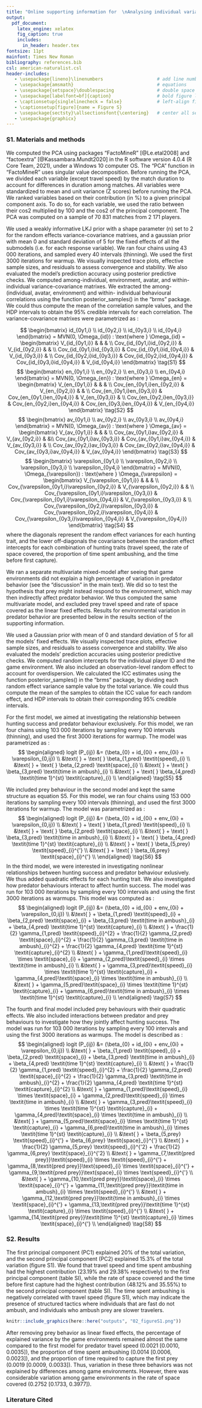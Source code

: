 ```yaml
---
title: "Online supporting information for  \nAnalysing individual variation in predator hunting mode and the effect of predator and prey behavior on hunting success using an online multiplayer videogame"
output: 
  pdf_document:
    latex_engine: xelatex
    fig_caption: true
    includes:  
      in_header: header.tex
fontsize: 11pt
mainfont: Times New Roman
bibliography: references.bib
csl: american-naturalist.csl
header-includes:
   - \usepackage{lineno}\linenumbers                    # add line number for the whole document
   - \usepackage{amsmath}                               # equations
   - \usepackage{setspace}\doublespacing                # double space the document
   - \usepackage[labelfont=bf]{caption}                 # bold figure label
   - \captionsetup{singlelinecheck = false}             # left-align figure label
   - \captionsetup[figure]{name = Figure S}
   - \usepackage{sectsty}\allsectionsfont{\centering}   # center all section headers (can safely ignore warning)
   - \usepackage{graphicx}
---
```


\newpage
### S1. Materials and methods {.unnumbered}

\begin{center}
\emph{Principal component analysis}
\end{center}

We computed the PCA using packages “FactoMineR” [@Le.etal2008] and “factoextra” [@Kassambara.Mundt2020] in the R software version 4.0.4 (R Core Team, 2021), under a Windows 10 computer OS. The “PCA” function in “FactoMineR” uses singular value decomposition. Before running the PCA, we divided each variable (except travel speed) by the match duration to account for differences in duration among matches. All variables were standardized to mean and unit variance (Z scores) before running the PCA. We ranked variables based on their contribution (in %) to a given principal component axis. To do so, for each variable, we used the ratio between their cos2 multiplied by 100 and the cos2 of the principal component. The PCA was computed on a sample of 70 831 matches from 2 171 players.

\begin{center}
\emph{Parametrization of the bayesian multivariate mixed-model}
\end{center}

We used a weakly informative LKJ prior with a shape parameter (n) set to 2 for the random effects variance-covariance matrixes, and a gaussian prior with mean 0 and standard deviation of 5 for the fixed effects of all the submodels (i.e. for each response variable). We ran four chains using 43 000 iterations, and sampled every 40 intervals (thinning). We used the first 3000 iterations for warmup. We visually inspected trace plots, effective sample sizes, and residuals to assess convergence and stability. We also evaluated the model's prediction accuracy using posterior predictive checks. We computed among-individual, environment, avatar, and within-individual variance-covariance matrixes. We extracted the among- (individual, avatar, environment) and within- individual behavioural correlations using the function posterior_samples() in the "brms" package. We could thus compute the mean of the correlation sample values, and the HDP intervals to obtain the 95% credible intervals for each correlation. The variance-covariance matrixes were parametrized as :

$$
\begin{bmatrix}
id_{0y1,i} \\ 
id_{0y2,i} \\ 
id_{0y3,i} \\
id_{0y4,i}
\end{bmatrix}
= MVN(0, \Omega_{id}) : \text{where } \Omega_{id} = 
\begin{bmatrix}
V_{id_{0y1,i}} & & &  \\
Cov_{id_{0y1,i}id_{0y2,i}} & V_{id_{0y2,i}} & & \\
Cov_{id_{0y1,i}id_{0y3,i}} & Cov_{id_{0y1,i}id_{0y4,i}} & V_{id_{0y3,i}} & \\
Cov_{id_{0y2,i}id_{0y3,i}} & Cov_{id_{0y2,i}id_{0y4,i}} & Cov_{id_{0y3,i}id_{0y4,i}} & V_{id_{0y4,i}}
\end{bmatrix}
\tag{S1}
$$
$$
\begin{bmatrix}
en_{0y1,i} \\ 
en_{0y2,i} \\ 
en_{0y3,i} \\
en_{0y4,i}
\end{bmatrix}
= MVN(0, \Omega_{en}) : \text{where } \Omega_{en} = 
\begin{bmatrix}
V_{en_{0y1,i}} & & & \\
Cov_{en_{0y1,i}en_{0y2,i}} & V_{en_{0y2,i}} & & \\ 
Cov_{en_{0y1,i}en_{0y3,i}} & Cov_{en_{0y1,i}en_{0y4,i}} & V_{en_{0y3,i}} & \\
Cov_{en_{0y2,i}en_{0y3,i}} & Cov_{en_{0y2,i}en_{0y4,i}} & Cov_{en_{0y3,i}en_{0y4,i}} & V_{en_{0y4,i}}
\end{bmatrix}
\tag{S2}
$$
$$
\begin{bmatrix}
av_{0y1,i} \\ 
av_{0y2,i} \\ 
av_{0y3,i} \\
av_{0y4,i}
\end{bmatrix}
= MVN(0, \Omega_{av}) : \text{where } \Omega_{av} = 
\begin{bmatrix}
V_{av_{0y1,i}} & & & \\
Cov_{av_{0y1,i}av_{0y2,i}} & V_{av_{0y2,i}} & &\\ 
Cov_{av_{0y1,i}av_{0y3,i}} & Cov_{av_{0y1,i}av_{0y4,i}} & V_{av_{0y3,i}} & \\
Cov_{av_{0y2,i}av_{0y3,i}} & Cov_{av_{0y2,i}av_{0y4,i}} & Cov_{av_{0y3,i}av_{0y4,i}} & V_{av_{0y4,i}}
\end{bmatrix}
\tag{S3}
$$
$$
\begin{bmatrix}
\varepsilon_{0y1,i} \\ 
\varepsilon_{0y2,i} \\ 
\varepsilon_{0y3,i} \\
\varepsilon_{0y4,i}
\end{bmatrix}
= MVN(0, \Omega_{\varepsilon}) : \text{where } \Omega_{\varepsilon} = 
\begin{bmatrix}
V_{\varepsilon_{0y1,i}} & & & \\
Cov_{\varepsilon_{0y1,i}\varepsilon_{0y2,i}} & V_{\varepsilon_{0y2,i}} & & \\ 
Cov_{\varepsilon_{0y1,i}\varepsilon_{0y3,i}} & Cov_{\varepsilon_{0y1,i}\varepsilon_{0y4,i}} & V_{\varepsilon_{0y3,i}} & \\
Cov_{\varepsilon_{0y2,i}\varepsilon_{0y3,i}} & Cov_{\varepsilon_{0y2,i}\varepsilon_{0y4,i}} & Cov_{\varepsilon_{0y3,i}\varepsilon_{0y4,i}} & V_{\varepsilon_{0y4,i}}
\end{bmatrix}
\tag{S4}
$$
where the diagonals represent the random effect variances for each hunting trait, and the lower off-diagonals the covariance between the random effect intercepts for each combination of hunting traits (travel speed, the rate of space covered, the proportion of time spent ambushing, and the time before first capture).

We ran a separate multivariate mixed-model after seeing that game environments did not explain a high percentage of variation in predator behavior (see the "discussion" in the main text). We did so to test the hypothesis that prey might instead respond to the environment, which may then indirectly affect predator behavior. We thus computed the same multivariate model, and excluded prey travel speed and rate of space covered as the linear fixed effects. Results for environmental variation in predator behavior are presented below in the results section of the supporting information.


\begin{center}
\emph{Parametrization of the bayesian mixed-models of hunting success}
\end{center}

We used a Gaussian prior with mean of 0 and standard deviation of 5 for all the models' fixed effects. We visually inspected trace plots, effective sample sizes, and residuals to assess convergence and stability. We also evaluated the models' prediction accuracies using posterior predictive checks. We computed random intercepts for the individual player ID and the game environment. We also included an observation-level random effect to account for overdispersion. We calculated the ICC estimates using the function posterior_samples() in the "brms" package, by dividing each random effect variance sample value by the total variance. We could thus compute the mean of the samples to obtain the ICC value for each random effect, and HDP intervals to obtain their corresponding 95% credible intervals.

For the first model, we aimed at investigating the relationship between hunting success and predator behaviour exclusively. For this model, we ran four chains using 103 000 iterations by sampling every 100 intervals (thinning), and used the first 3000 iterations for warmup. The model was parametrized as :
$$
\begin{aligned}
logit (P_{ij}) &= (\beta_{0} + id_{0i} + env_{0i} + \varepsilon_{0,ij}) \\
&\text{ } + \text{ } \beta_{1,pred} \textit{speed}_{i} \\
&\text{ } + \text{ } \beta_{2,pred} \textit{space}_{i} \\
&\text{ } + \text{ } \beta_{3,pred} \textit{time in ambush}_{i} \\
&\text{ } + \text{ } \beta_{4,pred} \textit{time 1}^{st} \textit{capture}_{i} \\
\end{aligned}
\tag{S5}
$$

We included prey behaviour in the second model and kept the same structure as equation S5. For this model, we ran four chains using 153 000 iterations by sampling every 100 intervals (thinning), and used the first 3000 iterations for warmup. The model was parametrized as :
$$
\begin{aligned}
logit (P_{ij}) &= (\beta_{0} + id_{0i} + env_{0i} + \varepsilon_{0,ij}) \\
&\text{ } + \text{ } \beta_{1,pred} \textit{speed}_{i} \\
&\text{ } + \text{ } \beta_{2,pred} \textit{space}_{i} \\
&\text{ } + \text{ } \beta_{3,pred} \textit{time in ambush}_{i} \\
&\text{ } + \text{ } \beta_{4,pred} \textit{time 1}^{st} \textit{capture}_{i} \\
&\text{ } + \text{ } \beta_{5,prey} \textit{speed}_{i}^{'} \\
&\text{ } + \text{ } \beta_{6,prey} \textit{space}_{i}^{'} \\
\end{aligned}
\tag{S6}
$$
In the third model, we were interested in investigating nonlinear relationships between hunting success and predator behaviour exlusively. We thus added quadratic effects for each hunting trait. We also investigated how predator behaviours interact to affect huntin success. The model was run for 103 000 iterations by sampling every 100 intervals and using the first 3000 iterations as warmups. This model was computed as :
$$
\begin{aligned}
logit (P_{ij}) &= (\beta_{0} + id_{0i} + env_{0i} + \varepsilon_{0,ij}) \\
&\text{ } + \beta_{1,pred} \textit{speed}_{i} + \beta_{2,pred} \textit{space}_{i} + \beta_{3,pred} \textit{time in ambush}_{i} + \beta_{4,pred} \textit{time 1}^{st} \textit{capture}_{i} \\
&\text{ } + \frac{1}{2} \gamma_{1,pred} \textit{speed}_{i}^{2} + \frac{1}{2} \gamma_{2,pred} \textit{space}_{i}^{2} + \frac{1}{2} \gamma_{3,pred} \textit{time in ambush}_{i}^{2} + \frac{1}{2} \gamma_{4,pred} \textit{time 1}^{st} \textit{capture}_{i}^{2} \\
&\text{ } + \gamma_{1,pred}\textit{speed}_{i} \times \textit{space}_{i} + \gamma_{2,pred}\textit{speed}_{i} \times \textit{time in ambush}_{i} \\ 
&\text{ } + \gamma_{3,pred}\textit{speed}_{i} \times \textit{time 1}^{st} \textit{capture}_{i} + \gamma_{4,pred}\textit{space}_{i} \times \textit{time in ambush}_{i} \\
&\text{ } + \gamma_{5,pred}\textit{space}_{i} \times \textit{time 1}^{st} \textit{capture}_{i} + \gamma_{6,pred}\textit{time in ambush}_{i} \times \textit{time 1}^{st} \textit{capture}_{i} \\
\end{aligned}
\tag{S7}
$$

The fourth and final model included prey behaviours with their quadratic effects. We also included interactions between predator and prey behaviours to investigate how they jointly affect hunting success. The model was run for 103 000 iterations by sampling every 100 intervals and using the first 3000 iterations as warmups. The model is described as :
$$
\begin{aligned}
logit (P_{ij}) &= (\beta_{0} + id_{0i} + env_{0i} + \varepsilon_{0,ij}) \\
&\text{ } + \beta_{1,pred} \textit{speed}_{i} + \beta_{2,pred} \textit{space}_{i} + \beta_{3,pred} \textit{time in ambush}_{i} + \beta_{4,pred} \textit{time 1}^{st} \textit{capture}_{i} \\
&\text{ } + \frac{1}{2} \gamma_{1,pred} \textit{speed}_{i}^{2} + \frac{1}{2} \gamma_{2,pred} \textit{space}_{i}^{2} + \frac{1}{2} \gamma_{3,pred} \textit{time in ambush}_{i}^{2} + \frac{1}{2} \gamma_{4,pred} \textit{time 1}^{st} \textit{capture}_{i}^{2} \\
&\text{ } + \gamma_{1,pred}\textit{speed}_{i} \times \textit{space}_{i} + \gamma_{2,pred}\textit{speed}_{i} \times \textit{time in ambush}_{i} \\ 
&\text{ } + \gamma_{3,pred}\textit{speed}_{i} \times \textit{time 1}^{st} \textit{capture}_{i} + \gamma_{4,pred}\textit{space}_{i} \times \textit{time in ambush}_{i} \\
&\text{ } + \gamma_{5,pred}\textit{space}_{i} \times \textit{time 1}^{st} \textit{capture}_{i} + \gamma_{6,pred}\textit{time in ambush}_{i} \times \textit{time 1}^{st} \textit{capture}_{i} \\
&\text{ } + \beta_{5,prey} \textit{speed}_{i}^{'} + \beta_{6,prey} \textit{space}_{i}^{'} \\
&\text{ } + \frac{1}{2} \gamma_{5,prey} \textit{speed}_{i}^{'2} + \frac{1}{2} \gamma_{6,prey} \textit{space}_{i}^{'2} \\
&\text{ } + \gamma_{7,\textit{pred prey}}\textit{speed}_{i} \times \textit{speed}_{i}^{'} + \gamma_{8,\textit{pred prey}}\text{speed}_{i} \times \textit{space}_{i}^{'} + \gamma_{9,\textit{pred prey}}\text{space}_{i} \times \text{speed}_{i}^{'} \\
&\text{ } + \gamma_{10,\text{pred prey}}\textit{space}_{i} \times \textit{space}_{i}^{'} + \gamma_{11,\textit{pred prey}}\textit{time in ambush}_{i} \times \textit{speed}_{i}^{'} \\
&\text{ } + \gamma_{12,\textit{pred prey}}\textit{time in ambush}_{i} \times \textit{space}_{i}^{'} + \gamma_{13,\textit{pred prey}}\textit{time 1}^{st} \textit{capture}_{i} \times \textit{speed}_{i}^{'} \\
&\text{ } + \gamma_{14,\textit{pred prey}}\textit{time 1}^{st} \textit{capture}_{i} \times \textit{space}_{i}^{'} \\
\end{aligned}
\tag{S8}
$$


### S2. Results

\begin{center}
\emph{Principal component analysis}
\end{center}

The first principal component (PC1) explained 20% of the total variation, and the second principal component (PC2) explained 15.3% of the total variation (figure S1). We found that travel speed and time spent ambushing had the highest contribution (23.19% and 29.38% respectively) to the first principal component (table SI), while the rate of space covered and the time before first capture had the highest contribution (48.12% and 35.55%) to the second principal component (table SI). The time spent ambushing is negatively correlated with travel speed (figure S1), which may indicate the presence of structured tactics where individuals that are fast do not ambush, and individuals who ambush prey are slower travelers.

```r
knitr::include_graphics(here::here("outputs", "02_figureS1.png"))
```

\newpage

\begin{figure}
\centering
\caption*{\textbf{Table SI:} Principal component loadings for all the predator behavioural traits.}
\includegraphics[width = \linewidth]{tableS1.png}
\end{figure}

\begin{center}
\emph{Differences among environments in predator behavior without the effect of prey}
\end{center}

After removing prey behavior as linear fixed effects, the percentage of explained variance by the game environments remained almost the same compared to the first model for predator travel speed (0.0021 [0.0010, 0.0035]), the proportion of time spent ambushing (0.0014 [0.0006, 0.0023]), and the proportion of time required to capture the first prey (0.0019 [0.0009, 0.0033]). Thus, variation in these three behaviors was not explained by differences among game environments. However, there was considerable variation among game environments in the rate of space covered (0.2752 [0.1733, 0.3977]).

\begin{figure}
\centering
\caption*{\textbf{Table SII:} ICC estimates for the model without prey fixed effects.}
\includegraphics[width = \linewidth]{tableS2.png}
\end{figure}

### Literature Cited

<div id="refs"></div>
